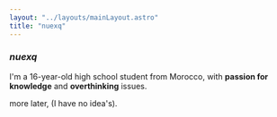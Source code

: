 ```yaml
---
layout: "../layouts/mainLayout.astro"
title: "nuexq"
---
```


### *nuexq*
I'm a 16-year-old high school student from Morocco, with **passion for knowledge** and **overthinking** issues.

more later, (I have no idea's).

